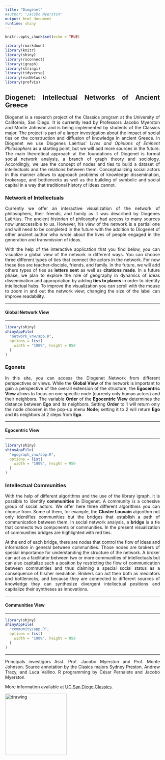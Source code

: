 ---
title: "Diogenet"
#author: "Jacobo Myerston"
output: html_document
runtime: shiny
---

<style>
body {
text-align: justify}
</style>

```{r setup, include=FALSE}
knitr::opts_chunk$set(echo = TRUE)
```

```{r libraries, echo=FALSE, include=FALSE}
library(rmarkdown)
library(knitr)
library(shiny)
library(rsconnect)
library(igraph)
library(stringi)
library(tidyverse)
library(visNetwork)
library(profvis)
```
## Diogenet: Intellectual Networks of Ancient Greece

Diogenet is a research project of the Classics program at the University of California, San Diego. It is currently lead by Professors Jacobo Myerston and Monte Johnson and is being implemented by students of the Classics major.  The project is part of a larger investigation about the impact of social ties on the construction and diffusion of knowledge in ancient Greece.  In Diogenet we use Diogenes Laërtius'  *Lives and Opinions of Eminent Philosophers* as a starting point, but we will add more sources in the future.  The main theoretical approach at the foundations of Diogenet is formal social network analysis, a branch of graph theory and sociology. Accordingly, we use the concept of nodes and ties to build a dataset of intellectuals and the relations between them. Conceptualizing social actors in this manner allows to approach problems of knowledge dissemination, brokerage, and  bottlenecks as well as the building of symbolic and social capital in a way that  traditional history of ideas cannot.

### Network of Intellectuals

Currently we offer an interactive visualization of the network of philosophers, their friends, and family as it was described by Diogenes Laërtius. The ancient historian of philosophy had access to many sources now unaccessible to us. However, his view of the network is a partial one and will need to be completed in the future with the addition to Diogenet of other ancient author who wrote about the lives of people engaged in the generation and transmission of ideas.

With the help of the interactive application that you find below, you can visualize  a global view of the network in different ways. You can choose three different types of ties that connect the actors in the network. For now these ties are teacher-disciple, friends, and family. In the future, we will add others types of ties as **letters sent** as well as **citations made**.  In a future phase, we plan to explore the role of geography in dynamics of ideas dissemination and appropriation by adding **ties to places** in order to identify intellectual hubs. To improve the visualization you can scroll with the mouse to zoom in and out the network view; changing the size of the label can improve readability.

***
#### Global Network View
***

```{r network_vnw, echo=FALSE}
library(shiny)
shinyAppFile(
  "network_vnw/app.R",
  options = list(
    width = "100%", height = 850
  )
)
```

### Egonets

In this site, you can access the Diogenet Network from different perspectives or views.  While the **Global View** of the network is important to gain a perspective of the overall extension of the structure, the **Egocentric View**  allows to focus on one specific node (currenly only human actors) and their neighbors.  The variable **Order** of the **Egocentric View** determines the distance between **Ego** and its neighbors. Setting **Order** to 1 will return only the node choosen in the pop-up menu **Node**; setting it to 2 will return **Ego** and its neighbors at 2 steps from **Ego**.

***
#### Egocentric View
***

```{r egoGraph_vnw, echo=FALSE}
library(shiny)
shinyAppFile(
  "egograph_vnw/app.R",
  options = list(
    width = "100%", height = 950
  )
)
```

### Intellectual Communities

With the help of different algorithms and the use of the library igraph, it is possible to identify **communities** in Diogenet. A community is a cohesive group of social actors. We offer here three different algorithms you can choose from. Some of them, for example, the **Cluster Louvain** algorithm not only identifies communities but the bridges that establish a path of communication between them.  In social network analysis,  a **bridge** is a tie that connects two components or communities. In the present visualization of communities bridges are highlighted with red ties.

At the end of each bridge, there are nodes that control the flow of ideas and information in general between communities. Those nodes are brokers of special importance for understanding the structure of the network. A broker can act as a facilitator between two or more communities of intellectuals but can also capitalize such a position by restricting the flow of communication between communities and thus claiming a special social status as a consequence of his/her mediation.  Brokers can act then both as mediators and bottlenecks, and because they are connected to different sources of knowledge they  can synthesize divergent intellectual positions and capitalize their syntheses as innovations. 

***
#### Communities View
***

```{r community, echo=FALSE}
library(shiny)
shinyAppFile(
  "community/app.R",
  options = list(
    width = "100%", height = 950
  )
)
```

***
Principals investigors Asst. Prof. Jacobo Myerston and Prof. Monte Johnson. Source annotation by the Clasics majors Sydney Preston, Andrew Tracy, and Luca Vallino. R programming by César Pernalete and Jacobo Myerston.

More information available at [UC San Diego Classics](http://caesar.ucsd.edu/classical/index.html).<p>
<img src="uc_sd_logo.png" alt="drawing" width="200"/>